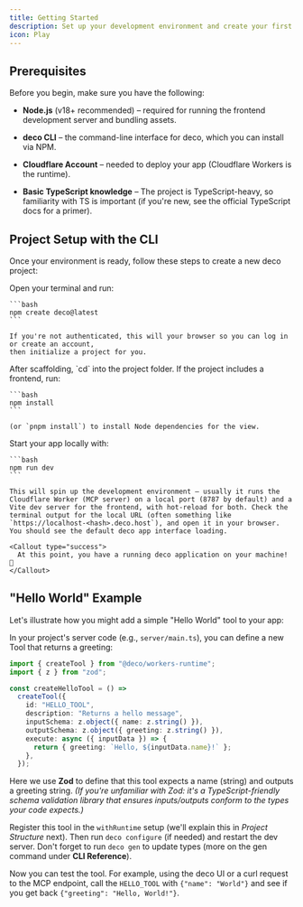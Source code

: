 ```yaml
---
title: Getting Started
description: Set up your development environment and create your first deco project
icon: Play
---
```



## Prerequisites

Before you begin, make sure you have the following:

- **Node.js** (v18+ recommended) – required for running the frontend development server and bundling assets.

- **deco CLI** – the command-line interface for deco, which you can install via NPM.

- **Cloudflare Account** – needed to deploy your app (Cloudflare Workers is the runtime).

- **Basic TypeScript knowledge** – The project is TypeScript-heavy, so familiarity with TS is important (if you're new, see the official TypeScript docs for a primer).

## Project Setup with the CLI

Once your environment is ready, follow these steps to create a new deco project:

<StepGroup>
  <Step number={1} title="Create a project">
    Open your terminal and run:
    
    ```bash
    npm create deco@latest
    ```
    
    If you're not authenticated, this will your browser so you can log in or create an account,
    then initialize a project for you.
  </Step>

  <Step number={2} title="Install dependencies">
    After scaffolding, `cd` into the project folder. If the project includes a frontend, run:
    
    ```bash
    npm install
    ```
    
    (or `pnpm install`) to install Node dependencies for the view.
  </Step>

  <Step number={3} title="Run the development server">
    Start your app locally with:
    
    ```bash
    npm run dev
    ```
    
    This will spin up the development environment – usually it runs the Cloudflare Worker (MCP server) on a local port (8787 by default) and a Vite dev server for the frontend, with hot-reload for both. Check the terminal output for the local URL (often something like `https://localhost-<hash>.deco.host`), and open it in your browser. You should see the default deco app interface loading.
    
    <Callout type="success">
      At this point, you have a running deco application on your machine! 🎉
    </Callout>
  </Step>
</StepGroup>

## "Hello World" Example

Let's illustrate how you might add a simple "Hello World" tool to your app:

In your project's server code (e.g., `server/main.ts`), you can define a new Tool that returns a greeting:

```typescript
import { createTool } from "@deco/workers-runtime";
import { z } from "zod";

const createHelloTool = () =>
  createTool({
    id: "HELLO_TOOL",
    description: "Returns a hello message",
    inputSchema: z.object({ name: z.string() }),
    outputSchema: z.object({ greeting: z.string() }),
    execute: async ({ inputData }) => {
      return { greeting: `Hello, ${inputData.name}!` };
    },
  });
```

Here we use **Zod** to define that this tool expects a name (string) and outputs a greeting string. _(If you're unfamiliar with Zod: it's a TypeScript-friendly schema validation library that ensures inputs/outputs conform to the types your code expects.)_

Register this tool in the `withRuntime` setup (we'll explain this in _Project Structure_ next). Then run `deco configure` (if needed) and restart the dev server. Don't forget to run `deco gen` to update types (more on the gen command under **CLI Reference**).

Now you can test the tool. For example, using the deco UI or a curl request to the MCP endpoint, call the `HELLO_TOOL` with `{"name": "World"}` and see if you get back `{"greeting": "Hello, World!"}`.
